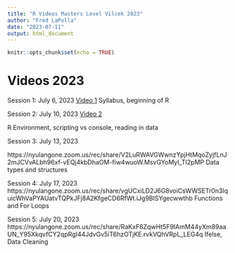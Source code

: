 ```yaml
---
title: "R Videos Masters Level Vilcek 2023"
author: "Fred LaPolla"
date: "2023-07-11"
output: html_document
---
```


```r
knitr::opts_chunk$set(echo = TRUE)
```

# Videos 2023

Session 1: July 6, 2023
<a href="https://nyulangone.zoom.us/rec/share/omn8QwzgCoTU65J712Tix5bey--LDLpmKnMjwEU0H8gxj4Er08sqED-dJyqpc9zF.uSGaB2cDxrtMP7A7">Video 1</a>
Syllabus, beginning of R


Session 2: July 10, 2023
<a href="https://nyulangone.zoom.us/rec/share/fkSr0sne1Q5no4fXENlYljsgFI6ZlXnNqyn8BoXTWKbfmApZLCrVqGdCtyUj6wnY.aI3PpKZX5A7Oy2b8">Video 2</a> 

R Environment, scripting vs console, reading in data

Session 3: July 13, 2023

https://nyulangone.zoom.us/rec/share/V2LuRWAVGWwnzYpjHtMqoZyjfLnJ2mJCVvALbh96xf-vEQj4kbDhaOM-fiw4wuoW.MsvGYoMyl_TI2pMP
Data types and structures

Session 4: July 17, 2023
https://nyulangone.zoom.us/rec/share/vgUCxiLD2J6G8voiCsWWSETr0n3IquicWhVaPYAUatvTQPkJFj8A2KfgeCD6RfWt.iJg9BISYgecwwthb
Functions and For Loops

Session 5: July 20, 2023
https://nyulangone.zoom.us/rec/share/RaKxF8ZqwHt5F9IAmM44yXm89aaUN_Y95XkqvfCY2qpRgI44JdvGv5iT6hzOTjKE.rvkVQhVRpL_LEG4q
Ifelse, Data Cleaning
